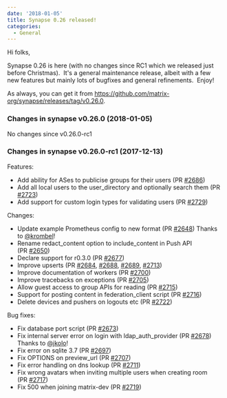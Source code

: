 ```yaml
---
date: '2018-01-05'
title: Synapse 0.26 released!
categories:
  - General
---
```


Hi folks,

Synapse 0.26 is here (with no changes since RC1 which we released just before Christmas).  It's a general maintenance release, albeit with a few new features but mainly lots of bugfixes and general refinements.  Enjoy!

As always, you can get it from <a href="https://github.com/matrix-org/synapse/releases/tag/v0.26.0">https://github.com/matrix-org/synapse/releases/tag/v0.26.0</a>.
<h3>Changes in synapse v0.26.0 (2018-01-05)</h3>
No changes since v0.26.0-rc1
<h3>Changes in synapse v0.26.0-rc1 (2017-12-13)</h3>
Features:
<ul>
 	<li>Add ability for ASes to publicise groups for their users (PR <a class="issue-link js-issue-link" href="https://github.com/matrix-org/synapse/pull/2686" data-error-text="Failed to load issue title" data-id="274583719" data-permission-text="Issue title is private" data-url="https://github.com/matrix-org/synapse/issues/2686">#2686</a>)</li>
 	<li>Add all local users to the user_directory and optionally search them (PR
<a class="issue-link js-issue-link" href="https://github.com/matrix-org/synapse/pull/2723" data-error-text="Failed to load issue title" data-id="277862997" data-permission-text="Issue title is private" data-url="https://github.com/matrix-org/synapse/issues/2723">#2723</a>)</li>
 	<li>Add support for custom login types for validating users (PR <a class="issue-link js-issue-link" href="https://github.com/matrix-org/synapse/pull/2729" data-error-text="Failed to load issue title" data-id="279071778" data-permission-text="Issue title is private" data-url="https://github.com/matrix-org/synapse/issues/2729">#2729</a>)</li>
</ul>
Changes:
<ul>
 	<li>Update example Prometheus config to new format (PR <a class="issue-link js-issue-link" href="https://github.com/matrix-org/synapse/pull/2648" data-error-text="Failed to load issue title" data-id="271817293" data-permission-text="Issue title is private" data-url="https://github.com/matrix-org/synapse/issues/2648">#2648</a>) Thanks to
<a class="user-mention" href="https://github.com/krombel">@krombel</a>!</li>
 	<li>Rename redact_content option to include_content in Push API (PR <a class="issue-link js-issue-link" href="https://github.com/matrix-org/synapse/pull/2650" data-error-text="Failed to load issue title" data-id="272152108" data-permission-text="Issue title is private" data-url="https://github.com/matrix-org/synapse/issues/2650">#2650</a>)</li>
 	<li>Declare support for r0.3.0 (PR <a class="issue-link js-issue-link" href="https://github.com/matrix-org/synapse/pull/2677" data-error-text="Failed to load issue title" data-id="274218233" data-permission-text="Issue title is private" data-url="https://github.com/matrix-org/synapse/issues/2677">#2677</a>)</li>
 	<li>Improve upserts (PR <a class="issue-link js-issue-link" href="https://github.com/matrix-org/synapse/pull/2684" data-error-text="Failed to load issue title" data-id="274561033" data-permission-text="Issue title is private" data-url="https://github.com/matrix-org/synapse/issues/2684">#2684</a>, <a class="issue-link js-issue-link" href="https://github.com/matrix-org/synapse/pull/2688" data-error-text="Failed to load issue title" data-id="274610868" data-permission-text="Issue title is private" data-url="https://github.com/matrix-org/synapse/issues/2688">#2688</a>, <a class="issue-link js-issue-link" href="https://github.com/matrix-org/synapse/pull/2689" data-error-text="Failed to load issue title" data-id="274611631" data-permission-text="Issue title is private" data-url="https://github.com/matrix-org/synapse/issues/2689">#2689</a>, <a class="issue-link js-issue-link" href="https://github.com/matrix-org/synapse/pull/2713" data-error-text="Failed to load issue title" data-id="276994305" data-permission-text="Issue title is private" data-url="https://github.com/matrix-org/synapse/issues/2713">#2713</a>)</li>
 	<li>Improve documentation of workers (PR <a class="issue-link js-issue-link" href="https://github.com/matrix-org/synapse/pull/2700" data-error-text="Failed to load issue title" data-id="275710165" data-permission-text="Issue title is private" data-url="https://github.com/matrix-org/synapse/issues/2700">#2700</a>)</li>
 	<li>Improve tracebacks on exceptions (PR <a class="issue-link js-issue-link" href="https://github.com/matrix-org/synapse/pull/2705" data-error-text="Failed to load issue title" data-id="276410346" data-permission-text="Issue title is private" data-url="https://github.com/matrix-org/synapse/issues/2705">#2705</a>)</li>
 	<li>Allow guest access to group APIs for reading (PR <a class="issue-link js-issue-link" href="https://github.com/matrix-org/synapse/pull/2715" data-error-text="Failed to load issue title" data-id="277349107" data-permission-text="Issue title is private" data-url="https://github.com/matrix-org/synapse/issues/2715">#2715</a>)</li>
 	<li>Support for posting content in federation_client script (PR <a class="issue-link js-issue-link" href="https://github.com/matrix-org/synapse/pull/2716" data-error-text="Failed to load issue title" data-id="277381003" data-permission-text="Issue title is private" data-url="https://github.com/matrix-org/synapse/issues/2716">#2716</a>)</li>
 	<li>Delete devices and pushers on logouts etc (PR <a class="issue-link js-issue-link" href="https://github.com/matrix-org/synapse/pull/2722" data-error-text="Failed to load issue title" data-id="277826542" data-permission-text="Issue title is private" data-url="https://github.com/matrix-org/synapse/issues/2722">#2722</a>)</li>
</ul>
Bug fixes:
<ul>
 	<li>Fix database port script (PR <a class="issue-link js-issue-link" href="https://github.com/matrix-org/synapse/pull/2673" data-error-text="Failed to load issue title" data-id="273841564" data-permission-text="Issue title is private" data-url="https://github.com/matrix-org/synapse/issues/2673">#2673</a>)</li>
 	<li>Fix internal server error on login with ldap_auth_provider (PR <a class="issue-link js-issue-link" href="https://github.com/matrix-org/synapse/issues/2678" data-error-text="Failed to load issue title" data-id="274315963" data-permission-text="Issue title is private" data-url="https://github.com/matrix-org/synapse/issues/2678">#2678</a>) Thanks
to <a class="user-mention" href="https://github.com/jkolo">@jkolo</a>!</li>
 	<li>Fix error on sqlite 3.7 (PR <a class="issue-link js-issue-link" href="https://github.com/matrix-org/synapse/pull/2697" data-error-text="Failed to load issue title" data-id="275673530" data-permission-text="Issue title is private" data-url="https://github.com/matrix-org/synapse/issues/2697">#2697</a>)</li>
 	<li>Fix OPTIONS on preview_url (PR <a class="issue-link js-issue-link" href="https://github.com/matrix-org/synapse/pull/2707" data-error-text="Failed to load issue title" data-id="276447844" data-permission-text="Issue title is private" data-url="https://github.com/matrix-org/synapse/issues/2707">#2707</a>)</li>
 	<li>Fix error handling on dns lookup (PR <a class="issue-link js-issue-link" href="https://github.com/matrix-org/synapse/pull/2711" data-error-text="Failed to load issue title" data-id="276665577" data-permission-text="Issue title is private" data-url="https://github.com/matrix-org/synapse/issues/2711">#2711</a>)</li>
 	<li>Fix wrong avatars when inviting multiple users when creating room (PR <a class="issue-link js-issue-link" href="https://github.com/matrix-org/synapse/pull/2717" data-error-text="Failed to load issue title" data-id="277422674" data-permission-text="Issue title is private" data-url="https://github.com/matrix-org/synapse/issues/2717">#2717</a>)</li>
 	<li>Fix 500 when joining matrix-dev (PR <a class="issue-link js-issue-link" href="https://github.com/matrix-org/synapse/pull/2719" data-error-text="Failed to load issue title" data-id="277434890" data-permission-text="Issue title is private" data-url="https://github.com/matrix-org/synapse/issues/2719">#2719</a>)</li>
</ul>